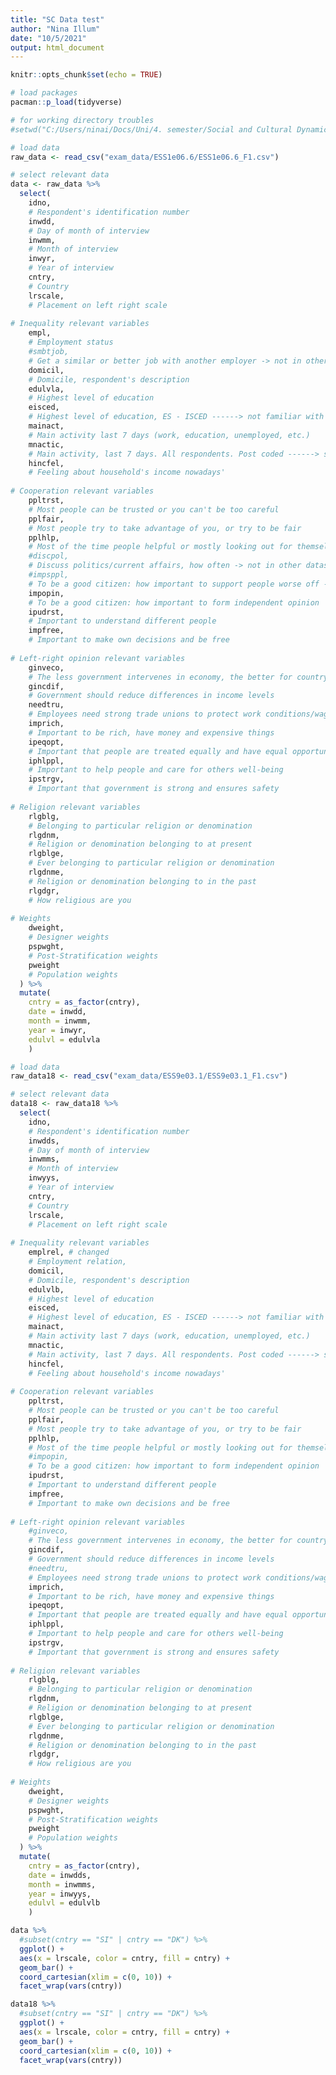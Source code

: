 ```yaml
---
title: "SC Data test"
author: "Nina Illum"
date: "10/5/2021"
output: html_document
---
```


```r
knitr::opts_chunk$set(echo = TRUE)

# load packages
pacman::p_load(tidyverse)

# for working directory troubles
#setwd("C:/Users/ninai/Docs/Uni/4. semester/Social and Cultural Dynamics in Cognition/Exam/SocCult_ExamProj")

```


```r

# load data
raw_data <- read_csv("exam_data/ESS1e06.6/ESS1e06.6_F1.csv")

# select relevant data
data <- raw_data %>% 
  select(
    idno,
    # Respondent's identification number
    inwdd,
    # Day of month of interview
    inwmm,
    # Month of interview
    inwyr,
    # Year of interview
    cntry,
    # Country
    lrscale,
    # Placement on left right scale
    
# Inequality relevant variables
    empl,
    # Employment status
    #smbtjob,
    # Get a similar or better job with another employer -> not in other dataset
    domicil,
    # Domicile, respondent's description
    edulvla,
    # Highest level of education
    eisced,
    # Highest level of education, ES - ISCED ------> not familiar with the scale !!
    mainact,
    # Main activity last 7 days (work, education, unemployed, etc.)
    mnactic,
    # Main activity, last 7 days. All respondents. Post coded ------> seems to include all countries compared to mainact
    hincfel,
    # Feeling about household's income nowadays'
    
# Cooperation relevant variables
    ppltrst,
    # Most people can be trusted or you can't be too careful
    pplfair,
    # Most people try to take advantage of you, or try to be fair
    pplhlp,
    # Most of the time people helpful or mostly looking out for themselves
    #discpol,
    # Discuss politics/current affairs, how often -> not in other dataset
    #impsppl,
    # To be a good citizen: how important to support people worse off -> not in other dataset
    impopin,
    # To be a good citizen: how important to form independent opinion
    ipudrst,
    # Important to understand different people
    impfree,
    # Important to make own decisions and be free
    
# Left-right opinion relevant variables
    ginveco,
    # The less government intervenes in economy, the better for country
    gincdif,
    # Government should reduce differences in income levels
    needtru,
    # Employees need strong trade unions to protect work conditions/wages
    imprich,
    # Important to be rich, have money and expensive things
    ipeqopt,
    # Important that people are treated equally and have equal opportunities
    iphlppl,
    # Important to help people and care for others well-being
    ipstrgv,
    # Important that government is strong and ensures safety
    
# Religion relevant variables
    rlgblg,
    # Belonging to particular religion or denomination
    rlgdnm,
    # Religion or denomination belonging to at present
    rlgblge,
    # Ever belonging to particular religion or denomination
    rlgdnme,
    # Religion or denomination belonging to in the past
    rlgdgr,
    # How religious are you
    
# Weights
    dweight,
    # Designer weights
    pspwght,
    # Post-Stratification weights
    pweight
    # Population weights
  ) %>% 
  mutate(
    cntry = as_factor(cntry),
    date = inwdd,
    month = inwmm,
    year = inwyr,
    edulvl = edulvla
    )


```


```r

# load data
raw_data18 <- read_csv("exam_data/ESS9e03.1/ESS9e03.1_F1.csv")

# select relevant data
data18 <- raw_data18 %>%
  select(
    idno,
    # Respondent's identification number
    inwdds,
    # Day of month of interview
    inwmms,
    # Month of interview
    inwyys,
    # Year of interview
    cntry,
    # Country
    lrscale,
    # Placement on left right scale
    
# Inequality relevant variables
    emplrel, # changed
    # Employment relation,
    domicil,
    # Domicile, respondent's description
    edulvlb,
    # Highest level of education
    eisced,
    # Highest level of education, ES - ISCED ------> not familiar with the scale !!
    mainact,
    # Main activity last 7 days (work, education, unemployed, etc.)
    mnactic,
    # Main activity, last 7 days. All respondents. Post coded ------> seems to include all countries compared to mainact
    hincfel,
    # Feeling about household's income nowadays'
    
# Cooperation relevant variables
    ppltrst,
    # Most people can be trusted or you can't be too careful
    pplfair,
    # Most people try to take advantage of you, or try to be fair
    pplhlp,
    # Most of the time people helpful or mostly looking out for themselves
    #impopin,
    # To be a good citizen: how important to form independent opinion
    ipudrst,
    # Important to understand different people
    impfree,
    # Important to make own decisions and be free
    
# Left-right opinion relevant variables
    #ginveco,
    # The less government intervenes in economy, the better for country
    gincdif,
    # Government should reduce differences in income levels
    #needtru,
    # Employees need strong trade unions to protect work conditions/wages
    imprich,
    # Important to be rich, have money and expensive things
    ipeqopt,
    # Important that people are treated equally and have equal opportunities
    iphlppl,
    # Important to help people and care for others well-being
    ipstrgv,
    # Important that government is strong and ensures safety
    
# Religion relevant variables
    rlgblg,
    # Belonging to particular religion or denomination
    rlgdnm,
    # Religion or denomination belonging to at present
    rlgblge,
    # Ever belonging to particular religion or denomination
    rlgdnme,
    # Religion or denomination belonging to in the past
    rlgdgr,
    # How religious are you
    
# Weights
    dweight,
    # Designer weights
    pspwght,
    # Post-Stratification weights
    pweight
    # Population weights
  ) %>% 
  mutate(
    cntry = as_factor(cntry),
    date = inwdds,
    month = inwmms,
    year = inwyys,
    edulvl = edulvlb
    )

```


```r

data %>%
  #subset(cntry == "SI" | cntry == "DK") %>% 
  ggplot() +
  aes(x = lrscale, color = cntry, fill = cntry) +
  geom_bar() +
  coord_cartesian(xlim = c(0, 10)) + 
  facet_wrap(vars(cntry))

data18 %>%
  #subset(cntry == "SI" | cntry == "DK") %>% 
  ggplot() +
  aes(x = lrscale, color = cntry, fill = cntry) +
  geom_bar() +
  coord_cartesian(xlim = c(0, 10)) + 
  facet_wrap(vars(cntry))

```

